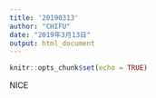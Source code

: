 ```yaml
---
title: '20190313'
author: "CHIFU"
date: "2019年3月13日"
output: html_document
---
```


```r
knitr::opts_chunk$set(echo = TRUE)
```

NICE
